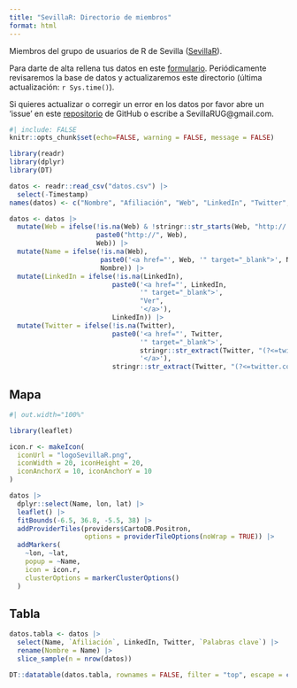 ```yaml
---
title: "SevillaR: Directorio de miembros"
format: html
---
```


Miembros del grupo de usuarios de R de Sevilla ([SevillaR](https://sevillarusers.netlify.app/)).

Para darte de alta rellena tus datos en este [formulario](https://forms.gle/pMnAnSXzv1AV2rqL7). Periódicamente revisaremos la base de datos y actualizaremos este directorio (última actualización: `r Sys.time()`).

Si quieres actualizar o corregir un error en los datos por favor abre un ‘issue’ en este [repositorio](https://github.com/SevillaR/miembros/issues) de GitHub o escribe a SevillaRUG@gmail.com.

```r
#| include: FALSE
knitr::opts_chunk$set(echo=FALSE, warning = FALSE, message = FALSE)
```


```r
library(readr)
library(dplyr)
library(DT)

datos <- readr::read_csv("datos.csv") |> 
  select(-Timestamp) 
names(datos) <- c("Nombre", "Afiliación", "Web", "LinkedIn", "Twitter", "Palabras clave", "lat", "lon")

datos <- datos |> 
  mutate(Web = ifelse(!is.na(Web) & !stringr::str_starts(Web, "http://|https://"),
                      paste0("http://", Web),
                      Web)) |> 
  mutate(Name = ifelse(!is.na(Web), 
                       paste0('<a href="', Web, '" target="_blank">', Nombre, '</a>'),
                       Nombre)) |> 
  mutate(LinkedIn = ifelse(!is.na(LinkedIn), 
                          paste0('<a href="', LinkedIn, 
                                 '" target="_blank">', 
                                 "Ver", 
                                 '</a>'),
                          LinkedIn)) |> 
  mutate(Twitter = ifelse(!is.na(Twitter), 
                          paste0('<a href="', Twitter, 
                                 '" target="_blank">', 
                                 stringr::str_extract(Twitter, "(?<=twitter.com/).*(?!/)"), 
                                 '</a>'),
                          stringr::str_extract(Twitter, "(?<=twitter.com/).*(?!/)")))
```


## Mapa

```r
#| out.width="100%"

library(leaflet)

icon.r <- makeIcon(
  iconUrl = "logoSevillaR.png",
  iconWidth = 20, iconHeight = 20,
  iconAnchorX = 10, iconAnchorY = 10
)

datos |> 
  dplyr::select(Name, lon, lat) |> 
  leaflet() |> 
  fitBounds(-6.5, 36.8, -5.5, 38) |> 
  addProviderTiles(providers$CartoDB.Positron, 
                   options = providerTileOptions(noWrap = TRUE)) |> 
  addMarkers(
    ~lon, ~lat,
    popup = ~Name,
    icon = icon.r,
    clusterOptions = markerClusterOptions()
  )
```


## Tabla

```r
datos.tabla <- datos |> 
  select(Name, `Afiliación`, LinkedIn, Twitter, `Palabras clave`) |> 
  rename(Nombre = Name) |> 
  slice_sample(n = nrow(datos))

DT::datatable(datos.tabla, rownames = FALSE, filter = "top", escape = c(-1, -3, -4))
```

